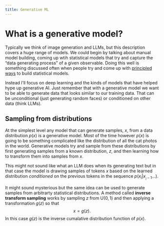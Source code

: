 ---
title: Generative ML
---

# What is a generative model?

Typically we think of image generation and LLMs, but this description covers a huge range of models. We could begin by talking about manual model building, coming up wtih statistical models that try and capture the "data generating process" of a given observable. Doing this well is something discussed often when people try and come up with [principled ways](https://betanalpha.github.io/assets/case_studies/principled_bayesian_workflow.html) to build statistical models.

Instead I'll focus on deep learning and the kinds of models that have helped hype up generative AI. Just remember that with a generative model we want to be able to generate data that looks similar to our training data. That can be unconditional (just generating random faces) or conditioned on other data (think LLMs).

## Sampling from distributions

At the simplest level any model that can generate samples, $x$, from a data distribution $p(x)$ is a generative model. Most of the time however $p(x)$ is going to be something complicated like the distribution of all the cat photos in the world. Generative models try and sample from these distributions by first generating samples from a known distribution, $z$, and then learning how to transform them into samples from $x$.

:::{.callout-note}
This might not sound like what an LLM does when its generating text but in that case the model is drawing samples of tokens $x$ based on the learned distribution *conditioned* on the previous tokens in the sequence $p(x_i | x_{_i-1}...)$.
:::

It might sound mysterious but the same idea can be used to generate samples from arbitrarty statistical distributions. A method called **inverse transform sampling** works by sampling $z$ from $\text{U}(0, 1)$ and then applying a transformation $g(z)$ so that
$$
x = g(z).
$$
In this case $g(z)$ is the inverse cumalative distribution function of $p(x)$. 

